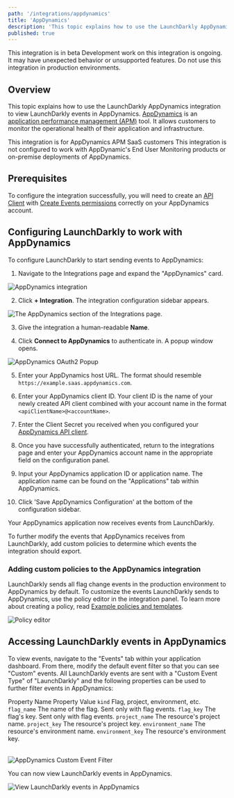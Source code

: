 ```yaml
---
path: '/integrations/appdynamics'
title: 'AppDynamics'
description: 'This topic explains how to use the LaunchDarkly AppDynamics integration. AppDynamics is an application performance management (APM) tool that allows engineers to monitor key measures of application and infrastructure health.'
published: true
---
```


<Callout intent="info">
  <CalloutTitle>This integration is in beta</CalloutTitle> <CalloutDescription>
    Development work on this integration is ongoing. It may have unexpected behavior or unsupported features. Do not use this integration in production environments.
  </CalloutDescription>
</Callout>

## Overview

This topic explains how to use the LaunchDarkly AppDynamics integration to view LaunchDarkly events in AppDynamics. [AppDynamics](https://www.appdynamics.com/) is an [application performance management (APM)](https://en.m.wikipedia.org/wiki/Application_performance_management) tool. It allows customers to monitor the operational health of their application and infrastructure.

<Callout intent="info">
  <CalloutTitle>This integration is for AppDynamics APM SaaS customers</CalloutTitle> <CalloutDescription>
    This integration is not configured to work with AppDynamic's End User Monitoring products or on-premise deployments of AppDynamics.
  </CalloutDescription>
</Callout>

## Prerequisites

To configure the integration successfully, you will need to create an [API Client](https://docs.appdynamics.com/display/PRO45/API+Clients) with [Create Events permissions](https://docs.appdynamics.com/display/PRO45/Application+Permissions) correctly on your AppDynamics account.

## Configuring LaunchDarkly to work with AppDynamics

To configure LaunchDarkly to start sending events to AppDynamics:

1. Navigate to the Integrations page and expand the "AppDynamics" card.

![AppDynamics integration](../images/appdynamics-add-integration.png)

2. Click **+ Integration**. The integration configuration sidebar appears.

![The AppDynamics section of the Integrations page.](../images/appdynamics-integration-panel.png)

3. Give the integration a human-readable **Name**.

4. Click **Connect to AppDynamics** to authenticate in. A popup window opens.

![AppDynamics OAuth2 Popup](../images/appdynamics-oauth.png)

5. Enter your AppDynamics host URL. The format should resemble `https://example.saas.appdynamics.com`.

6. Enter your AppDynamics client ID. Your client ID is the name of your newly created API client combined with your account name in the format `<apiClientName>@<accountName>`.

7. Enter the Client Secret you received when you configured your [AppDynamics API client](https://docs.appdynamics.com/display/latest).

8. Once you have successfully authenticated, return to the integrations page and enter your AppDynamics account name in the appropriate field on the configuration panel.

9. Input your AppDynamics application ID or application name. The application name can be found on the "Applications" tab within AppDynamics.

10. Click 'Save AppDynamics Configuration' at the bottom of the configuration sidebar.

Your AppDynamics application now receives events from LaunchDarkly.

To further modify the events that AppDynamics receives from LaunchDarkly, add custom policies to determine which events the integration should export.

### Adding custom policies to the AppDynamics integration

LaunchDarkly sends all flag change events in the production environment to AppDynamics by default. To customize the events LaunchDarkly sends to AppDynamics, use the policy editor in the integration panel. To learn more about creating a policy, read [Example policies and templates](/home/team/example-policies).

![Policy editor](../images/appdynamics-policy-editor.png)

## Accessing LaunchDarkly events in AppDynamics

To view events, navigate to the "Events" tab within your application dashboard. From there, modify the default event filter so that you can see "Custom" events. All LaunchDarkly events are sent with a "Custom Event Type" of "LaunchDarkly" and the following properties can be used to further filter events in AppDynamics:

<Table>
  <TableHeader>
    <TableHeadCell>Property Name</TableHeadCell>
    <TableHeadCell>Property Value</TableHeadCell>
  </TableHeader>
  <TableBody>
    <TableRow>
      <TableCell>
        <code>kind</code>
      </TableCell>
      <TableCell>Flag, project, environment, etc.</TableCell>
    </TableRow>
    <TableRow>
      <TableCell>
        <code>flag_name</code>
      </TableCell>
      <TableCell>The name of the flag. Sent only with flag events.</TableCell>
    </TableRow>
    <TableRow>
      <TableCell>
        <code>flag_key</code>
      </TableCell>
      <TableCell>The flag's key. Sent only with flag events.</TableCell>
    </TableRow>
    <TableRow>
      <TableCell>
        <code>project_name</code>
      </TableCell>
      <TableCell>The resource's project name.</TableCell>
    </TableRow>
    <TableRow>
      <TableCell>
        <code>project_key</code>
      </TableCell>
      <TableCell>The resource's project key.</TableCell>
    </TableRow>
    <TableRow>
      <TableCell>
        <code>environment_name</code>
      </TableCell>
      <TableCell>The resource's environment name.</TableCell>
    </TableRow>
    <TableRow>
      <TableCell>
        <code>environment_key</code>
      </TableCell>
      <TableCell>The resource's environment key.</TableCell>
    </TableRow>
  </TableBody>
</Table>


![AppDynamics Custom Event Filter](../images/appdynamics-custom-event-filter.png)

You can now view LaunchDarkly events in AppDynamics.

![View LaunchDarkly events in AppDynamics](../images/appdynamics-view-event.png)
